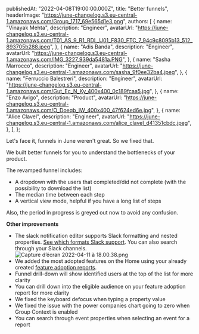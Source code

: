 
  publishedAt: "2022-04-08T19:00:00.000Z",
  title: "Better funnels",
  headerImage:
    "https://june-changelog.s3.eu-central-1.amazonaws.com/Group_1717_69e565d1e3.png",
  authors: [
    {
      name: "Vinayak Mehta",
      description: "Engineer",
      avatarUrl:
        "https://june-changelog.s3.eu-central-1.amazonaws.com/T01_AS_9_R1_RDL_U01_F830_FTC_7_94c9c8095b13_512_893705b288.jpeg",
    },
    {
      name: "Adis Banda",
      description: "Engineer",
      avatarUrl:
        "https://june-changelog.s3.eu-central-1.amazonaws.com/IMG_3227_939da5481a.PNG",
    },
    {
      name: "Sasha Marrocco",
      description: "Engineer",
      avatarUrl:
        "https://june-changelog.s3.eu-central-1.amazonaws.com/sasha_9f0ee32ba4.jpeg",
    },
    {
      name: "Ferruccio Balestreri",
      description: "Engineer",
      avatarUrl:
        "https://june-changelog.s3.eu-central-1.amazonaws.com/Gut_Ec_N_Ky_400x400_0c189fcaa5.jpg",
    },
    {
      name: "Enzo Avigo",
      description: "Product",
      avatarUrl:
        "https://june-changelog.s3.eu-central-1.amazonaws.com/O_Doeqb_IW_400x400_47f624ed6e.jpg",
    },
    {
      name: "Alice Clavel",
      description: "Engineer",
      avatarUrl:
        "https://june-changelog.s3.eu-central-1.amazonaws.com/alice_clavel_d41351cbdc.jpeg",
    },
  ],
};

Let's face it, funnels in June weren't great. So we fixed that.

We built better funnels for you to understand the bottlenecks of your product.

The revamped funnel includes:

- A dropdown with the users that completed/did not complete (with the possibility to download the list)
- The median time between each step
- A vertical view mode, helpful if you have a long list of steps

Also, the period in progress is greyed out now to avoid any confusion.

**Other improvements**

- The slack notification editor supports Slack formatting and nested properties. [See which formats Slack support](https://api.slack.com/reference/surfaces/formatting#visual-styles). You can also search through your Slack channels.
  ![Capture d’écran 2022-04-11 à 18.00.38.png](https://june-changelog.s3.eu-central-1.amazonaws.com/Capture_d_ecran_2022_04_11_a_18_00_38_e79bf63293.png)
- We added the most adopted features on the Home using your already created [feature adoption reports](https://www.june.so/templates/feature-usage).
- Funnel drill-down will show identified users at the top of the list for more clarity
- You can drill down into the eligible audience on your feature adoption report for more clarity
- We fixed the keyboard defocus when typing a property value
- We fixed the issue with the power companies chart going to zero when Group Context is enabled
- You can search through event properties when selecting an event for a report

